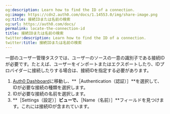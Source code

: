 ```yaml
---
og:description: Learn how to find the ID of a connection.
og:image: https://cdn2.auth0.com/docs/1.14553.0/img/share-image.png
og:title: 接続IDまたは名前の検索
og:url: https://auth0.com/docs/
permalink: locate-the-connection-id
title: 接続IDまたは名前の検索
twitter:description: Learn how to find the ID of a connection.
twitter:title: 接続IDまたは名前の検索
---
```


一部のユーザー管理タスクでは、ユーザーのソースの一意の識別子である接続IDが必要です。たとえば、ユーザーをインポートまたはエクスポートしたり、IDプロバイダーに接続したりする場合は、接続IDを指定する必要があります。

1. [Auth0 Dashboard](https://manage.auth0.com/#/)に移動し、**［Authentication（認証）］**を選択して、IDが必要な接続の種類を選択します。
2. IDが必要な接続の名前を選択します。
3. **［Settings（設定）］**ビューで、**［Name（名前）］**フィールドを見つけます。これには接続IDが含まれています。